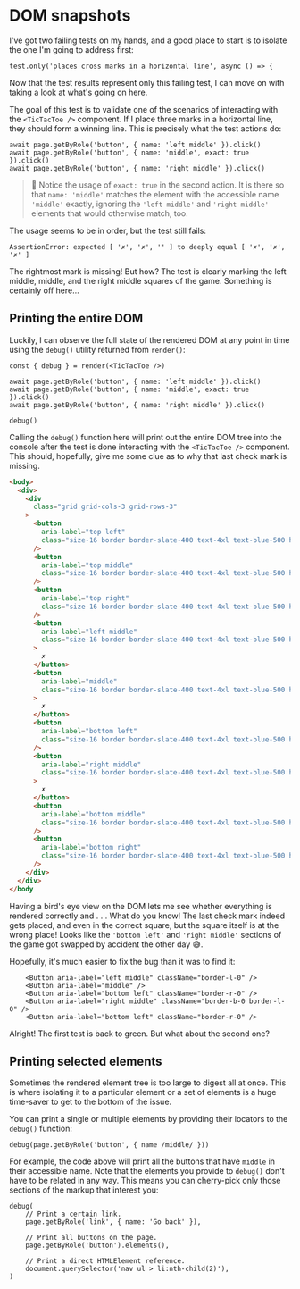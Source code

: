 # DOM snapshots

I've got two failing tests on my hands, and a good place to start is to isolate the one I'm going to address first:

```tsx filename=tic-tac-toe.browser.test.tsx
test.only('places cross marks in a horizontal line', async () => {
```

Now that the test results represent only this failing test, I can move on with taking a look at what's going on here.

The goal of this test is to validate one of the scenarios of interacting with the `<TicTacToe />` component. If I place three marks in a horizontal line, they should form a winning line. This is precisely what the test actions do:

```tsx filename=tic-tac-toe.browser.test.tsx
await page.getByRole('button', { name: 'left middle' }).click()
await page.getByRole('button', { name: 'middle', exact: true }).click()
await page.getByRole('button', { name: 'right middle' }).click()
```

> 🦉 Notice the usage of `exact: true` in the second action. It is there so that `name: 'middle'` matches the element with the accessible name `'middle'` exactly, ignoring the `'left middle'` and `'right middle'` elements that would otherwise match, too.

The usage seems to be in order, but the test still fails:

```
AssertionError: expected [ '✗', '✗', '' ] to deeply equal [ '✗', '✗', '✗' ]
```

The rightmost mark is missing! But how? The test is clearly marking the left middle, middle, and the right middle squares of the game. Something is certainly off here...

## Printing the entire DOM

Luckily, I can observe the full state of the rendered DOM at any point in time using the `debug()` utility returned from `render()`:

```tsx filename=tic-tac-toe.browser.test.tsx add=1,7
const { debug } = render(<TicTacToe />)

await page.getByRole('button', { name: 'left middle' }).click()
await page.getByRole('button', { name: 'middle', exact: true }).click()
await page.getByRole('button', { name: 'right middle' }).click()

debug()
```

Calling the `debug()` function here will print out the entire DOM tree into the console after the test is done interacting with the `<TicTacToe />` component. This should, hopefully, give me some clue as to why that last check mark is missing.

```html highlight=18-29,34-39
<body>
  <div>
    <div
      class="grid grid-cols-3 grid-rows-3"
    >
      <button
        aria-label="top left"
        class="size-16 border border-slate-400 text-4xl text-blue-500 hover:bg-slate-200 border-l-0 border-t-0"
      />
      <button
        aria-label="top middle"
        class="size-16 border border-slate-400 text-4xl text-blue-500 hover:bg-slate-200 border-t-0"
      />
      <button
        aria-label="top right"
        class="size-16 border border-slate-400 text-4xl text-blue-500 hover:bg-slate-200 border-r-0 border-t-0"
      />
      <button
        aria-label="left middle"
        class="size-16 border border-slate-400 text-4xl text-blue-500 hover:bg-slate-200 border-l-0"
      >
        ✗
      </button>
      <button
        aria-label="middle"
        class="size-16 border border-slate-400 text-4xl text-blue-500 hover:bg-slate-200 "
      >
        ✗
      </button>
      <button
        aria-label="bottom left"
        class="size-16 border border-slate-400 text-4xl text-blue-500 hover:bg-slate-200 border-r-0"
      />
      <button
        aria-label="right middle"
        class="size-16 border border-slate-400 text-4xl text-blue-500 hover:bg-slate-200 border-b-0 border-l-0"
      >
        ✗
      </button>
      <button
        aria-label="bottom middle"
        class="size-16 border border-slate-400 text-4xl text-blue-500 hover:bg-slate-200 border-b-0"
      />
      <button
        aria-label="bottom right"
        class="size-16 border border-slate-400 text-4xl text-blue-500 hover:bg-slate-200 border-b-0 border-r-0"
      />
    </div>
  </div>
</body
```

Having a bird's eye view on the DOM lets me see whether everything is rendered correctly and . . . What do you know! The last check mark indeed gets placed, and even in the correct square, but the square itself is at the wrong place! Looks like the `'bottom left'` and `'right middle'` sections of the game got swapped by accident the other day 😅.

Hopefully, it's much easier to fix the bug than it was to find it:

```tsx filename=tic-tac-toe.tsx remove=3 add=5
	<Button aria-label="left middle" className="border-l-0" />
	<Button aria-label="middle" />
	<Button aria-label="bottom left" className="border-r-0" />
	<Button aria-label="right middle" className="border-b-0 border-l-0" />
	<Button aria-label="bottom left" className="border-r-0" />
```

Alright! The first test is back to green. But what about the second one?

## Printing selected elements

Sometimes the rendered element tree is too large to digest all at once. This is where isolating it to a particular element or a set of elements is a huge time-saver to get to the bottom of the issue.

You can print a single or multiple elements by providing their locators to the `debug()` function:

```tsx nonumber
debug(page.getByRole('button', { name /middle/ }))
```

For example, the code above will print all the buttons that have `middle` in their accessible name. Note that the elements you provide to `debug()` don't have to be related in any way. This means you can cherry-pick only those sections of the markup that interest you:

```tsx nonumber
debug(
	// Print a certain link.
	page.getByRole('link', { name: 'Go back' }),

	// Print all buttons on the page.
	page.getByRole('button').elements(),

	// Print a direct HTMLElement reference.
	document.querySelector('nav ul > li:nth-child(2)'),
)
```
